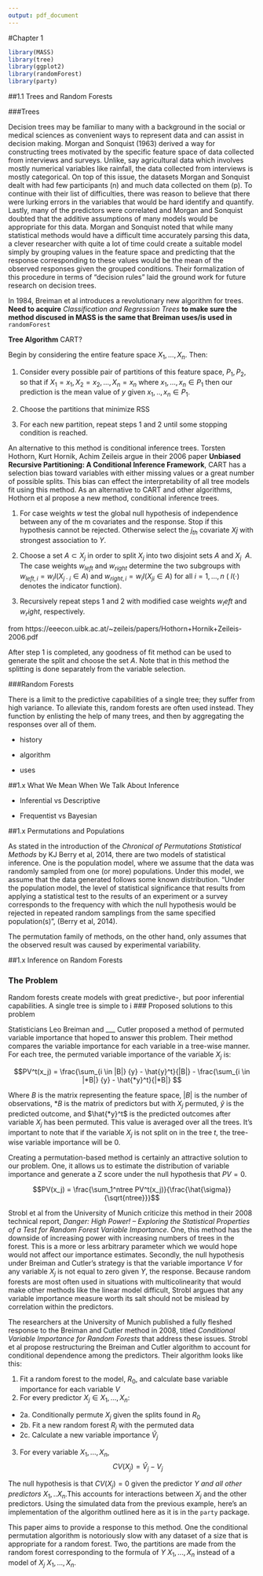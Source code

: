 ```yaml
---
output: pdf_document
---
```

<!--
The {#rmd-basics} text after the chapter declaration will allow us to link throughout the document back to the beginning of Chapter 1.  These labels will automatically be generated (if not specified) by changing the spaces to hyphens and capital letters to lowercase.  Look for the reference to this label at the beginning of Chapter 2.
-->

#Chapter 1

```r
library(MASS)
library(tree)
library(ggplot2)
library(randomForest)
library(party)
```



##1.1 Trees and Random Forests

###Trees

  Decision trees may be familiar to many with a background in the social or medical sciences as convenient ways to represent data and can assist in decision making. Morgan and Sonquist (1963) derived a way for constructing trees motivated by the specific feature space of data collected from interviews and surveys. Unlike, say agricultural data which involves mostly numerical variables like rainfall, the data collected from interviews is mostly categorical. On top of this issue, the datasets Morgan and Sonquist dealt with had few participants (n) and much data collected on them (p). To continue with their list of difficulties, there was reason to believe that there were lurking errors in the variables that would be hard identify and quantify. Lastly, many of the predictors were correlated and Morgan and Sonquist doubted that the additive assumptions of many models would be appropriate for this data. Morgan and Sonquist noted that while many statistical methods would have a difficult time accurately parsing this data, a clever researcher with quite a lot of time could create a suitable model simply by grouping values in the feature space and predicting that the response corresponding to these values would be the mean of the observed responses given the grouped conditions. Their formalization of this procedure in terms of "decision rules" laid the ground work for future research on decision trees. 

  In 1984, Breiman et al introduces a revolutionary new algorithm for trees. **Need to acquire** _Classification and Regression Trees_  **to make sure the method discused in MASS is the same that Breiman uses/is used in** `randomForest`

**Tree Algorithm** CART?
 
Begin by considering the entire feature space $X_1, ..., X_n$. Then:

1. Consider every possible pair of partitions of this feature space, $P_1, P_2$, so that if $X_1 = x_1 , X_2 = x_2,..., X_n = x_n$ where ${x_1,...,x_n}  \in P_1$ then our prediction is the mean value of $y$ given $x_1,..,x_n \in P_1$. 

2. Choose the partitions that minimize RSS 

3. For each new partition, repeat steps 1 and 2 until some stopping condition is reached. 

An alternative to this method is conditional inference trees. Torsten Hothorn, Kurt Hornik, Achim Zeileis argue in their 2006 paper **Unbiased Recursive Partitioning: A Conditional Inference Framework**, CART has a selection bias toward variables with either missing values or a great number of possible splits. This bias can effect the interpretability of all tree models fit using this method. As an alternative to CART and other algorithms, Hothorn et al propose a new method, conditional inference trees.   

1. For case weights  $w$  test the global null hypothesis of independence between any of the m covariates and the response. Stop if this hypothesis cannot be rejected. Otherwise select the  $j_{th}$  covariate  $Xj$  with strongest association to  $Y$.

2. Choose a set  $A \subset X_{j}$  in order to split  $X_{j}$  into two disjoint sets  $A$  and  $X_{j}$ \ $A$.  The case weights  $w_{left}$  and  $w_{right}$  determine the two subgroups with  $w_{left,i} = w_iI(X_{j\cdot i} \in A)$  and  $w_{right,i} = w_iI(X_{ji} \in A)$ for all $i = 1,...,n$  ( $I(·)$  denotes the indicator function). 

3. Recursively repeat steps 1 and 2 with modified case weights  $w_left$  and  $w_right$, respectively. 

 from  https://eeecon.uibk.ac.at/~zeileis/papers/Hothorn+Hornik+Zeileis-2006.pdf

After step 1 is completed, any goodness of fit method can be used to generate the split and choose the set $A$. Note that in this method the splitting is done separately from the variable selection. 

###Random Forests

  There is a limit to the predictive capabilities of a single tree; they suffer from high variance. To alleviate this, random forests are often used instead. They function by enlisting the help of many trees, and then by aggregating the responses over all of them. 

  
- history

- algorithm

- uses


##1.x What We Mean When We Talk About Inference

- Inferential vs Descriptive

- Frequentist vs Bayesian

##1.x Permutations and Populations

As stated in the introduction of the *Chronical of Permutations Statistical Methods* by KJ Berry et al, 2014, there are two models of statistical inference. One is the population model, where we assume that the data was randomly sampled from one (or more) populations. Under this model, we assume that the data generated follows some known distribution. "Under the population model, the level of statistical significance that results from applying a statistical test to the results of an experiment or a survey corresponds to the frequency with which the null hypothesis would be rejected in repeated random samplings from the same specified population(s)", (Berry et al, 2014). 

The permutation family of methods, on the other hand, only assumes that the observed result was caused by experimental variability.  


##1.x Inference on Random Forests

### The Problem   

Random forests create models with great predictive-, but poor inferential capabilities. A single tree is simple to i
### Proposed solutions to this problem

Statisticians Leo Breiman and ___ Cutler proposed a method of permuted variable importance that hoped to answer this problem. Their method compares the variable importance for each variable in a tree-wise manner. For each tree, the permuted variable importance of the variable $X_j$ is:

$$PV^t(x_j) = \frac{\sum_{i \in |B|} {y} - \hat{y}^t}{|B|} - \frac{\sum_{i \in |*B|} {y} - \hat{*y}^t}{|*B|} $$

Where $B$ is the matrix representing the feature space, $|B|$ is the number of observations, $*B$ is the matrix of predictors but with $X_j$ permuted, $\hat{y}$ is the predicted outcome, and $\hat{*y}^t$ is the predicted outcomes after variable $X_j$ has been permuted. This value is averaged over all the trees. It's important to note that if the variable $X_j$ is not split on in the tree $t$, the tree-wise variable importance will be 0. 

Creating a permutation-based method is certainly an attractive solution to our problem. One, it allows us to estimate the distribution of variable importance and generate a Z score under the null hypothesis that $PV = 0$.

$$PV(x_j) = \frac{\sum_1^ntree PV^t(x_j)}{\frac{\hat{\sigma}}{\sqrt{ntree}}}$$

Strobl et al from the University of Munich criticize this method in their 2008 technical report, *Danger: High Power! – Exploring the Statistical Properties of a Test for Random Forest Variable Importance*. One, this method has the downside of increasing power with increasing numbers of trees in the forest. This is a more or less arbitrary parameter which we would hope would not affect our importance estimates. Secondly, the null hypothesis under Breiman and Cutler's strategy is that the variable importance $V$ for any variable $X_j$ is not equal to zero given $Y$, the response. Because random forests are most often used in situations with multicolinearity that would make other methods like the linear model difficult, Strobl argues that any variable importance measure worth its salt should not be mislead by correlation within the predictors. 

The researchers at the University of Munich published a fully fleshed response to the Breiman and Cutler method in 2008, titled *Conditional Variable Importance for Random Forests* that address these issues. Strobl et al propose restructuring the Breiman and Cutler algorithm to account for conditional dependence among the predictors. Their algorithm looks like this:

1. Fit a random forest to the model, $R_0$, and calculate base variable importance for each variable $V$ 
2. For every predictor $X_j \in X_1,...,X_n$:
+ 2a. Conditionally permute $X_j$ given the splits found in $R_0$
+ 2b. Fit a new random forest $R_j$ with the permuted data
+ 2c. Calculate a new variable importance $\hat{V}_j$
3. For every variable $X_1,..., X_n$, $$CV(X_j) = \hat{V}_j - V_j$$

The null hypothesis is that $CV(X_j) = 0$ given the predictor $Y$ *and all other predictors* $X_1,..X_n$.This accounts for interactions between $X_j$ and the other predictors. Using the simulated data from the previous example, here's an implementation of the algorithm outlined here as it is in the `party` package. 


This paper aims to provide a response to this method. One the conditional permutation algorithm is notoriously slow with any dataset of a size that is appropriate for a random forest. Two, the partitions are made from the random forest corresponding to the formula of $Y~X_1,...,X_n$ instead of a model of $X_j~X_1,...,X_n$. 




